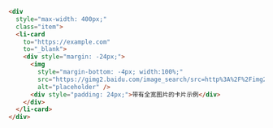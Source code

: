 ```html
<div
  style="max-width: 400px;"
  class="item">
  <li-card
    to="https://example.com"
    to="_blank">
    <div style="margin: -24px;">
      <img
        style="margin-bottom: -4px; width:100%;"
        src="https://gimg2.baidu.com/image_search/src=http%3A%2F%2Fimg2.doubanio.com%2Fview%2Fgroup_topic%2Fl%2Fpublic%2Fp405731202.jpg&refer=http%3A%2F%2Fimg2.doubanio.com&app=2002&size=f9999,10000&q=a80&n=0&g=0n&fmt=auto?sec=1669811210&t=5ca49560b9b1a8120f78878b03cdd93c"
        alt="placeholder" />
      <div style="padding: 24px;">带有全宽图片的卡片示例</div>
    </div>
  </li-card>
</div>
```
